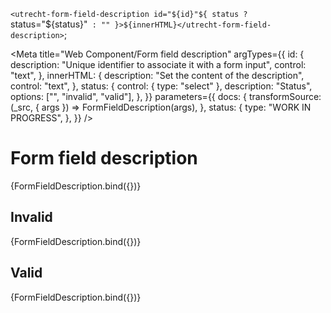 <!--
@license EUPL-1.2
Copyright (c) 2021 Robbert Broersma
-->


  `<utrecht-form-field-description id="${id}"${
    status ? ` status="${status}"` : ""
  }>${innerHTML}</utrecht-form-field-description>`;

<Meta
  title="Web Component/Form field description"
  argTypes={{
    id: {
      description: "Unique identifier to associate it with a form input",
      control: "text",
    },
    innerHTML: {
      description: "Set the content of the description",
      control: "text",
    },
    status: {
      control: { type: "select" },
      description: "Status",
      options: ["", "invalid", "valid"],
    },
  }}
  parameters={{
    docs: {
      transformSource: (_src, { args }) => FormFieldDescription(args),
    },
    status: {
      type: "WORK IN PROGRESS",
    },
  }}
/>

# Form field description

<Canvas>
  <Story
    name="Form field description"
    args={{
      id: "0427f759-009c-43ad-8e1c-3d7b9982a133",
      innerHTML: "Your password must contain at least 16 characters.",
      status: "",
    }}
  >
    {FormFieldDescription.bind({})}
  </Story>
</Canvas>

<ArgsTable story="Form field description" />

## Invalid

<Canvas>
  <Story
    name="Invalid form field description"
    args={{
      id: "6fda501a-1512-4310-800d-7e4b5d305823",
      innerHTML: "This is a required field and must not be left empty.",
      status: "invalid",
    }}
  >
    {FormFieldDescription.bind({})}
  </Story>
</Canvas>

## Valid

<Canvas>
  <Story
    name="Valid form field description"
    args={{
      id: "6fda501a-1512-4310-800d-7e4b5d305823",
      innerHTML: "This is very safe password!",
      status: "valid",
    }}
  >
    {FormFieldDescription.bind({})}
  </Story>
</Canvas>
